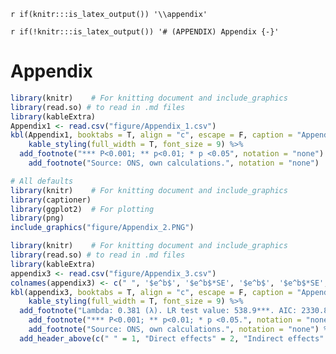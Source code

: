 `r if(knitr:::is_latex_output()) '\\appendix'`

`r if(!knitr:::is_latex_output()) '# (APPENDIX) Appendix {-}'` 

# Appendix {-}


```{r appendix1, echo=FALSE, warning=FALSE }
library(knitr)    # For knitting document and include_graphics
library(read.so) # to read in .md files
library(kableExtra)
Appendix1 <- read.csv("figure/Appendix_1.csv")
kbl(Appendix1, booktabs = T, align = "c", escape = F, caption = "Appendix 1. Bivariate correlation and p-values.") %>%
    kable_styling(full_width = T, font_size = 9) %>%
  add_footnote("*** P<0.001; ** p<0.01; * p <0.05", notation = "none") %>%
    add_footnote("Source: ONS, own calculations.", notation = "none")
```

```{r appendix2, warnings=FALSE, messages=FALSE, fig.cap="Appendix 2. Spatial autocorrelation of explanatory variables. Source: ONS, own calculations.", out.width = "95%", echo=FALSE, warning=FALSE}
# All defaults
library(knitr)    # For knitting document and include_graphics
library(captioner)
library(ggplot2)  # For plotting
library(png)
include_graphics("figure/Appendix_2.PNG")
```


```{r appendix3, echo=FALSE, warning=FALSE }
library(knitr)    # For knitting document and include_graphics
library(read.so) # to read in .md files
library(kableExtra)
appendix3 <- read.csv("figure/Appendix_3.csv")
colnames(appendix3) <- c(" ", '$e^b$', '$e^b$*SE', '$e^b$', '$e^b$*SE','$e^b$', '$e^b$*SE')
kbl(appendix3, booktabs = T, align = "c", escape = F, caption = "Appendix 3. Spatial Durbin Error Model. Direct, Indirect and Total Effects (unstandardised.") %>%
    kable_styling(full_width = T, font_size = 9) %>%
  add_footnote("Lambda: 0.381 (λ). LR test value: 538.9***. AIC: 2330.8.", notation = "none") %>%
    add_footnote("*** P<0.001; ** p<0.01; * p <0.05.", notation = "none") %>%
    add_footnote("Source: ONS, own calculations.", notation = "none") %>%
  add_header_above(c(" " = 1, "Direct effects" = 2, "Indirect effects" = 2, "Total effects" = 2))
```
